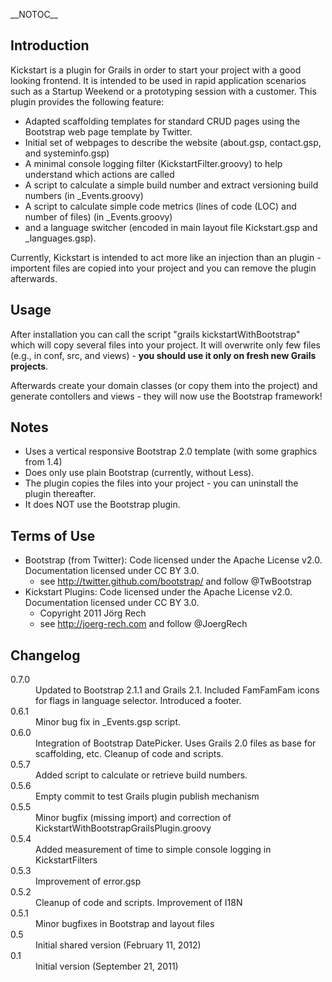 __NOTOC__
== Introduction ==
Kickstart is a plugin for Grails in order to start your project with a good looking frontend. It is intended to be used in rapid application scenarios such as a Startup Weekend or a prototyping session with a customer.
This plugin provides the following feature:
* Adapted scaffolding templates for standard CRUD pages using the Bootstrap web page template by Twitter. 
* Initial set of webpages to describe the website (about.gsp, contact.gsp, and systeminfo.gsp)
* A minimal console logging filter (KickstartFilter.groovy) to help understand which actions are called
* A script to calculate a simple build number and extract versioning build numbers (in _Events.groovy)
* A script to calculate simple code metrics (lines of code (LOC) and number of files) (in _Events.groovy)
* and a language switcher (encoded in main layout file Kickstart.gsp and _languages.gsp).

Currently, Kickstart is intended to act more like an injection than an plugin - importent files are copied into your project and you can remove the plugin afterwards. 

== Usage ==
After installation you can call the script "grails kickstartWithBootstrap" which will copy several files into your project. 
It will overwrite only few files (e.g., in conf, src, and views) - '''you should use it only on fresh new Grails projects'''. 

Afterwards create your domain classes (or copy them into the project) and generate contollers and views - they will
now use the Bootstrap framework!


== Notes ==

* Uses a vertical responsive Bootstrap 2.0 template (with some graphics from 1.4)
* Does only use plain Bootstrap (currently, without Less).
* The plugin copies the files into your project - you can uninstall the plugin thereafter.
* It does NOT use the Bootstrap plugin.


== Terms of Use ==

* Bootstrap (from Twitter): Code licensed under the Apache License v2.0. Documentation licensed under CC BY 3.0. 
** see http://twitter.github.com/bootstrap/ and follow @TwBootstrap
* Kickstart Plugins: Code licensed under the Apache License v2.0. Documentation licensed under CC BY 3.0. 
** Copyright 2011 Jörg Rech 
** see http://joerg-rech.com and follow @JoergRech

== Changelog ==

;0.7.0
: Updated to Bootstrap 2.1.1 and Grails 2.1. Included FamFamFam icons for flags in language selector. Introduced a footer. 
;0.6.1
: Minor bug fix in _Events.gsp script. 
;0.6.0
: Integration of Bootstrap DatePicker. Uses Grails 2.0 files as base for scaffolding, etc. Cleanup of code and scripts. 
;0.5.7
: Added script to calculate or retrieve build numbers.
;0.5.6
: Empty commit to test Grails plugin publish mechanism
;0.5.5
: Minor bugfix (missing import) and correction of KickstartWithBootstrapGrailsPlugin.groovy
;0.5.4
: Added measurement of time to simple console logging in KickstartFilters
;0.5.3
: Improvement of error.gsp
;0.5.2
: Cleanup of code and scripts. Improvement of I18N 
;0.5.1
: Minor bugfixes in Bootstrap and layout files 
;0.5
: Initial shared version (February 11, 2012)
;0.1
: Initial version (September 21, 2011)
